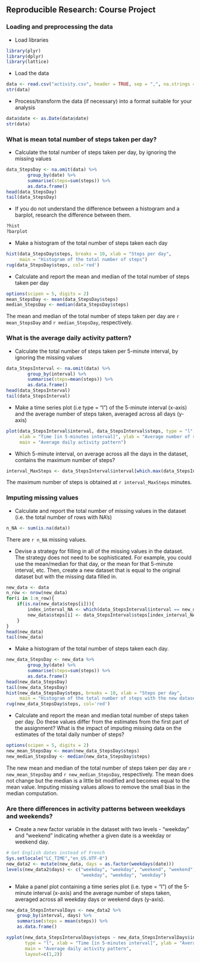 ## Reproducible Research: Course Project

### Loading and preprocessing the data

- Load libraries
```R
library(plyr)
library(dplyr)
library(lattice)
```

- Load the data
```R
data <- read.csv("activity.csv", header = TRUE, sep = ",", na.strings = "NA")
str(data)
```

- Process/transform the data (if necessary) into a format suitable for your analysis
```R
data$date <- as.Date(data$date)
str(data)
```

### What is mean total number of steps taken per day?

- Calculate the total number of steps taken per day, by ignoring the missing values
```R
data_StepsDay <- na.omit(data) %>%
        group_by(date) %>%
        summarise(steps=sum(steps)) %>%
        as.data.frame()
head(data_StepsDay)
tail(data_StepsDay)
```

- If you do not understand the difference between a histogram and a barplot, research the difference between them.
```R
?hist
?barplot
```

- Make a histogram of the total number of steps taken each day
```R
hist(data_StepsDay$steps, breaks = 10, xlab = "Steps per day", 
     main = "Histogram of the total number of steps")
rug(data_StepsDay$steps, col='red')
```

- Calculate and report the mean and median of the total number of steps taken per day
```R
options(scipen = 5, digits = 2) 
mean_StepsDay <- mean(data_StepsDay$steps)
median_StepsDay <- median(data_StepsDay$steps)
```
The mean and median of the total number of steps taken per day are `r mean_StepsDay` and `r median_StepsDay`, respectively.

### What is the average daily activity pattern?

- Calculate the total number of steps taken per 5-minute interval, by ignoring the missing values
```R
data_StepsInterval <- na.omit(data) %>%
        group_by(interval) %>%
        summarise(steps=mean(steps)) %>%
        as.data.frame()
head(data_StepsInterval)
tail(data_StepsInterval)
```

- Make a time series plot (i.e type = "l") of the 5-minute interval (x-axis) and the average number of steps taken, averaged across all days (y-axis)
```R
plot(data_StepsInterval$interval, data_StepsInterval$steps, type = "l",
     xlab = "Time [in 5-minutes interval]", ylab = "Average number of steps", 
     main = "Average daily activity pattern")
```

- Which 5-minute interval, on average across all the days in the dataset, contains the maximum number of steps?
```R
interval_MaxSteps <- data_StepsInterval$interval[which.max(data_StepsInterval$steps)]
```
The maximum number of steps is obtained at `r interval_MaxSteps` minutes.

### Imputing missing values

- Calculate and report the total number of missing values in the dataset (i.e. the total number of rows with NA's)
```R
n_NA <- sum(is.na(data))
```
There are `r n_NA` missing values.

- Devise a strategy for filling in all of the missing values in the dataset. The strategy does not need to be sophisticated. For example, you could use the mean/median for that day, or the mean for that 5-minute interval, etc. Then, create a new dataset that is equal to the original dataset but with the missing data filled in.
```R
new_data <- data
n_row <- nrow(new_data)
for(i in 1:n_row){
    if(is.na(new_data$steps[i])){
        index_interval_NA <- which(data_StepsInterval$interval == new_data$interval[i])
        new_data$steps[i] <- data_StepsInterval$steps[index_interval_NA]
    }
}
head(new_data)
tail(new_data)
```

- Make a histogram of the total number of steps taken each day.
```R
new_data_StepsDay <- new_data %>%
        group_by(date) %>%
        summarise(steps=sum(steps)) %>%
        as.data.frame()
head(new_data_StepsDay)
tail(new_data_StepsDay)
hist(new_data_StepsDay$steps, breaks = 10, xlab = "Steps per day", 
     main = "Histogram of the total number of steps with the new dataset")
rug(new_data_StepsDay$steps, col='red')
```

- Calculate and report the mean and median total number of steps taken per day. Do these values differ from the estimates from the first part of the assignment? What is the impact of imputing missing data on the estimates of the total daily number of steps?
```R
options(scipen = 5, digits = 2) 
new_mean_StepsDay <- mean(new_data_StepsDay$steps)
new_median_StepsDay <- median(new_data_StepsDay$steps)
```
The new mean and median of the total number of steps taken per day are `r new_mean_StepsDay` and `r new_median_StepsDay`, respectively. The mean does not change but the median is a little bit modified and becomes equal to the mean value. Imputing missing values allows to remove the small bias in the median computation.

### Are there differences in activity patterns between weekdays and weekends?

- Create a new factor variable in the dataset with two levels - "weekday" and "weekend" indicating whether a given date is a weekday or weekend day.
```R
# Get English dates instead of French
Sys.setlocale("LC_TIME","en_US.UTF-8")
new_data2 <- mutate(new_data, days = as.factor(weekdays(date)))
levels(new_data2$days) <- c("weekday", "weekday", "weekend", "weekend", 
                            "weekday", "weekday", "weekday")
```

- Make a panel plot containing a time series plot (i.e. type = "l") of the 5-minute interval (x-axis) and the average number of steps taken, averaged across all weekday days or weekend days (y-axis).
```R
new_data_StepsIntervalDays <- new_data2 %>%
    group_by(interval, days) %>%
    summarise(steps = mean(steps)) %>%
    as.data.frame()

xyplot(new_data_StepsIntervalDays$steps ~ new_data_StepsIntervalDays$interval | new_data_StepsIntervalDays$days, 
       type = "l", xlab = "Time [in 5-minutes interval]", ylab = "Average number of steps", 
       main = "Average daily activity pattern",
       layout=c(1,2))
```